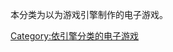 本分类为以'''{{le|id Tech (游戏引擎系列)|id Tech|id Tech}}'''为游戏引擎制作的电子游戏。

[[Category:依引擎分类的电子游戏|Category:依引擎分类的电子游戏]]